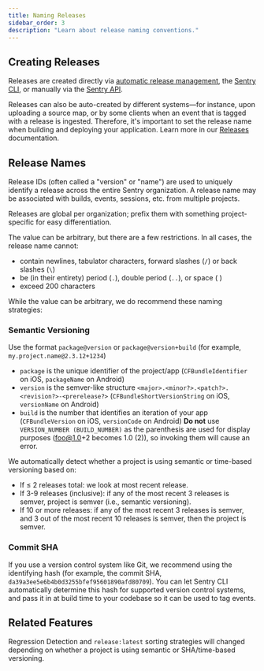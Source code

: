 ```yaml
---
title: Naming Releases
sidebar_order: 3
description: "Learn about release naming conventions."
---
```


## Creating Releases

Releases are created directly via [automatic release management](/product/releases/setup/release-automation/), the [Sentry CLI](/cli/releases/), or manually via the [Sentry API](/api/releases/create-a-new-release-for-an-organization/).

Releases can also be auto-created by different systems—for instance, upon uploading a source map, or by some clients when an event that is tagged with a release is ingested. Therefore, it's important to set the release name when building and deploying your application. Learn more in our [Releases](/platform-redirect/?next=/configuration/releases/) documentation.

## Release Names

Release IDs (often called a "version" or "name") are used to uniquely identify a release across the entire Sentry organization. A release name may be associated with builds, events, sessions, etc. from multiple projects. 

<Alert>

Releases are global per organization; prefix them with something project-specific for easy differentiation.

</Alert>

The value can be arbitrary, but there are a few restrictions. In all cases, the release name cannot:
- contain newlines, tabulator characters, forward slashes (`/`) or back slashes (`\`)
- be (in their entirety) period (`.`), double period (`..`), or space ( )
- exceed 200 characters

While the value can be arbitrary, we do recommend these naming strategies:

### Semantic Versioning
Use the format `package@version` or `package@version+build` (for example, `my.project.name@2.3.12+1234`)
- `package` is the unique identifier of the project/app (`CFBundleIdentifier` on iOS, `packageName` on Android)
- `version` is the semver-like structure `<major>.<minor?>.<patch?>.<revision?>-<prerelease?>` (`CFBundleShortVersionString` on iOS, `versionName` on Android)
- `build` is the number that identifies an iteration of your app (`CFBundleVersion` on iOS, `versionCode` on Android)
**Do not** use `VERSION_NUMBER (BUILD_NUMBER)` as the parenthesis are used for display purposes (foo@1.0+2 becomes 1.0 (2)), so invoking them will cause an error.

We automatically detect whether a project is using semantic or time-based versioning based on:

- If ≤ 2 releases total: we look at most recent release.
- If 3-9 releases (inclusive): if any of the most recent 3 releases is semver, project is semver (i.e., semantic versioning).
- If 10 or more releases: if any of the most recent 3 releases is semver, and 3 out of the most recent 10 releases is semver, then the project is semver.

### Commit SHA
If you use a version control system like Git, we recommend using the identifying hash (for example, the commit SHA, `da39a3ee5e6b4b0d3255bfef95601890afd80709`). You can let Sentry CLI automatically determine this hash for supported version control systems, and pass it in at build time to your codebase so it can be used to tag events.

## Related Features

Regression Detection and `release:latest` sorting strategies will changed depending on whether a project is using semantic or SHA/time-based versioning. 
